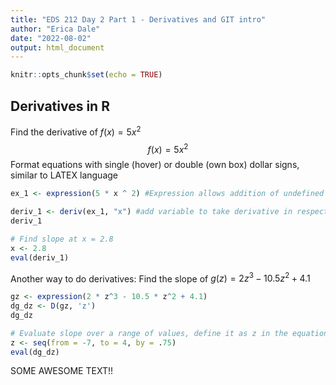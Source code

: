 ```yaml
---
title: "EDS 212 Day 2 Part 1 - Derivatives and GIT intro"
author: "Erica Dale"
date: "2022-08-02"
output: html_document
---
```


```r
knitr::opts_chunk$set(echo = TRUE)
```

## Derivatives in R

Find the derivative of $f(x) = 5x^2$ $$f(x) = 5x^2$$ Format equations with single (hover) or double (own box) dollar signs, similar to LATEX language

```r
ex_1 <- expression(5 * x ^ 2) #Expression allows addition of undefined component x

deriv_1 <- deriv(ex_1, "x") #add variable to take derivative in respect to
deriv_1

# Find slope at x = 2.8
x <- 2.8
eval(deriv_1)

```

Another way to do derivatives:
Find the slope of $g(z) = 2z^3 - 10.5z^2 + 4.1$

```r
gz <- expression(2 * z^3 - 10.5 * z^2 + 4.1)
dg_dz <- D(gz, 'z')
dg_dz

# Evaluate slope over a range of values, define it as z in the equation
z <- seq(from = -7, to = 4, by = .75)
eval(dg_dz)

```


SOME AWESOME TEXT!!
